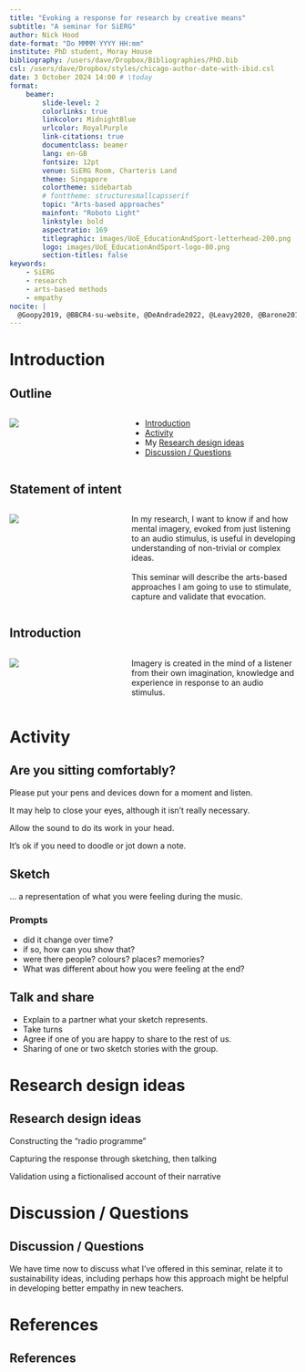 ```yaml
---
title: "Evoking a response for research by creative means"
subtitle: "A seminar for SiERG"
author: Nick Hood
date-format: "Do MMMM YYYY HH:mm"
institute: PhD student, Moray House
bibliography: /users/dave/Dropbox/Bibliographies/PhD.bib
csl: /users/dave/Dropbox/styles/chicago-author-date-with-ibid.csl
date: 3 October 2024 14:00 # \today
format: 
    beamer: 
        slide-level: 2
        colorlinks: true
        linkcolor: MidnightBlue
        urlcolor: RoyalPurple
        link-citations: true
        documentclass: beamer
        lang: en-GB
        fontsize: 12pt
        venue: SiERG Room, Charteris Land
        theme: Singapore
        colortheme: sidebartab
        # fonttheme: structuresmallcapsserif
        topic: "Arts-based approaches"
        mainfont: "Roboto Light"
        linkstyle: bold
        aspectratio: 169
        titlegraphic: images/UoE_EducationAndSport-letterhead-200.png
        logo: images/UoE_EducationAndSport-logo-80.png
        section-titles: false
keywords: 
    - SiERG
    - research
    - arts-based methods
    - empathy
nocite: |
  @Goopy2019, @BBCR4-su-website, @DeAndrade2022, @Leavy2020, @Barone2011, @McNiff2008, @Østergaard2019
---
```


# Introduction

## Outline

:::: {.columns}

::: {.column width="40%"}

![](../sptr/images/8-cXvC8O7tWjWWp46.png)

:::

::: {.column width="60%"}

* [Introduction]
* [Activity]
* My [Research design ideas]
* [Discussion / Questions]
:::

::::


## Statement of intent

:::: {.columns}

::: {.column width="40%"}

![](../sptr/images/8-cXvC8O7tWjWWp46.png)

:::

::: {.column width="60%"}
In my research, I want to know if and how mental imagery, evoked from just listening to an audio stimulus, is useful in developing understanding of non-trivial or complex ideas.\
\
This seminar will describe the arts-based approaches I am going to use to stimulate, capture and validate that evocation.

:::

::::

## Introduction

:::: {.columns}

::: {.column width="40%"}

![](../sptr/images/8-cXvC8O7tWjWWp46.png)

:::

::: {.column width="60%"}
Imagery is created in the mind of a listener from their own imagination, knowledge and experience in response to an audio stimulus. 
:::

::::

# Activity

## Are you sitting comfortably?

Please put your pens and devices down for a moment and listen. 

It may help to close your eyes, although it isn't really necessary. 

Allow the sound to do its work in your head. 

It's ok if you need to doodle or jot down a note.

## Sketch

... a representation of what you were feeling during the music. 

### Prompts
* did it change over time?
* if so, how can you show that?
* were there people? colours? places? memories? 
* What was different about how you were feeling at the end?

## Talk and share

* Explain to a partner what your sketch represents. 
* Take turns
* Agree if one of you are happy to share to the rest of us.
* Sharing of one or two sketch stories with the group.

# Research design ideas

## Research design ideas

Constructing the "radio programme"

Capturing the response through sketching, then talking

Validation using a fictionalised account of their narrative

# Discussion / Questions

## Discussion / Questions

We have time now to discuss what I've offered in this seminar, relate it to sustainability ideas, including perhaps how this approach might be helpful in developing better empathy in new teachers.

# References

## References {.allowframebreaks}
